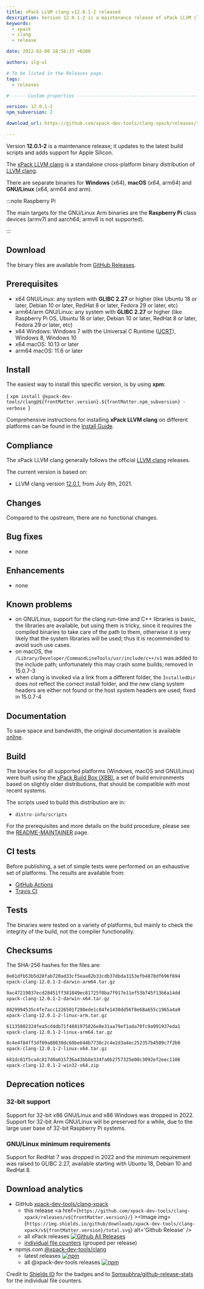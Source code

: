 ```yaml
---
title: xPack LLVM clang v12.0.1-2 released
description: Version 12.0.1-2 is a maintenance release of xPack LLVM clang.
keywords:
  - xpack
  - clang
  - release

date: 2022-02-08 18:56:37 +0200

authors: ilg-ul

# To be listed in the Releases page.
tags:
  - releases

# ----- Custom properties -----------------------------------------------------

version: 12.0.1-2
npm_subversion: 2

download_url: https://github.com/xpack-dev-tools/clang-xpack/releases/tag/v12.0.1-2/

---
```


<head>
  <title>{frontMatter.title}</title>
  <meta property="og:title" content={frontMatter.title} />
</head>

Version **12.0.1-2** is a maintenance release; it updates to the latest build scripts and adds support for Apple Silicon.

<!-- truncate -->


The [xPack LLVM clang](https://xpack-dev-tools.github.io/clang-xpack/)
is a standalone cross-platform binary distribution of
[LLVM clang](https://clang.llvm.org).

There are separate binaries for **Windows** (x64),
**macOS** (x64, arm64)
and **GNU/Linux** (x64, arm64 and arm).

:::note Raspberry Pi

The main targets for the GNU/Linux Arm
binaries are the **Raspberry Pi** class devices (armv7l and aarch64;
armv6 is not supported).

:::

## Download

The binary files are available from <a href={frontMatter.download_url}>GitHub Releases</a>.

## Prerequisites

- x64 GNU/Linux: any system with **GLIBC 2.27** or higher
  (like Ubuntu 18 or later, Debian 10 or later, RedHat 8 or later,
  Fedora 29 or later, etc)
- arm64/arm GNU/Linux: any system with **GLIBC 2.27** or higher
  (like Raspberry Pi OS, Ubuntu 18 or later, Debian 10 or later, RedHat 8 or later,
  Fedora 29 or later, etc)
- x64 Windows: Windows 7 with the Universal C Runtime
  ([UCRT](https://support.microsoft.com/en-us/topic/update-for-universal-c-runtime-in-windows-c0514201-7fe6-95a3-b0a5-287930f3560c)),
  Windows 8, Windows 10
- x64 macOS: 10.13 or later
- arm64 macOS: 11.6 or later

## Install

The easiest way to install this specific version, is by using **xpm**:

<CodeBlock language="console"> {
`xpm install @xpack-dev-tools/clang@${frontMatter.version}.${frontMatter.npm_subversion} -verbose
`} </CodeBlock>

Comprehensive instructions for installing **xPack LLVM clang** on different platforms
can be found in the [Install Guide](/docs/install/).

## Compliance

The xPack LLVM clang generally follows the official
[LLVM clang](https://clang.llvm.org) releases.

The current version is based on:

- LLVM clang version [12.0.1](https://releases.llvm.org/download.html#12.0.1), from July 8th, 2021.

## Changes

Compared to the upstream, there are no functional changes.

## Bug fixes

- none

## Enhancements

- none

## Known problems

- on GNU/Linux, support for the clang run-time and C++ libraries is basic,
  the libraries are available, but using them is tricky, since it requires
  the compiled binaries to take care of the path to them, otherwise it is
  very likely that the system libraries will be used; thus it is
  recommended to avoid such use cases.
- on macOS, the `/Library/Developer/CommandLineTools/usr/include/c++/v1`
  was added to the include path; unfortunately this may crash some builds;
  removed in 15.0.7-3
- when clang is invoked via a link from a different folder, the `InstalledDir`
  does not reflect the correct install folder, and the new clang system headers
  are either not found or the host system headers are used; fixed in 15.0.7-4

## Documentation

To save space and bandwidth, the original documentation is available
[online](https://clang.llvm.org/docs/UsersManual.html).

## Build

The binaries for all supported platforms
(Windows, macOS and GNU/Linux) were built using the
[xPack Build Box (XBB)](https://xpack.github.io/xbb/), a set
of build environments based on slightly older distributions, that should be
compatible with most recent systems.

The scripts used to build this distribution are in:

- `distro-info/scripts`

For the prerequisites and more details on the build procedure, please see the
[README-MAINTAINER](https://github.com/xpack-dev-tools/clang-xpack/blob/xpack/README-MAINTAINER.md) page.

## CI tests

Before publishing, a set of simple tests were performed on an exhaustive
set of platforms. The results are available from:

- [GitHub Actions](https://github.com/xpack-dev-tools/clang-xpack/actions/)
- [Travis CI](https://app.travis-ci.com/github/xpack-dev-tools/clang-xpack/builds/)

## Tests

The binaries were tested on a variety of platforms,
but mainly to check the integrity of the
build, not the compiler functionality.

## Checksums

The SHA-256 hashes for the files are:

```txt
8e01dfb53b5d28fab720ad33cf5eaa02b33cdb37dbda3153efb4870df696f694
xpack-clang-12.0.1-2-darwin-arm64.tar.gz

9ac47219037ecd28451ff381849ec81725f0ba7f917e11ef53b745f13b6a14dd
xpack-clang-12.0.1-2-darwin-x64.tar.gz

8829994535c4fe7acc1226501f298ede1c84fe1430dd56f8e68a655c1965a4a9
xpack-clang-12.0.1-2-linux-arm.tar.gz

61135802324fea5cd4db71f4881975826e8e31aa79ef1ada70fc9a991937eda1
xpack-clang-12.0.1-2-linux-arm64.tar.gz

8c4e4f84ff3df09a88030dc60be644b7738c2c4e2d3a4ec252357b4509c7f2b0
xpack-clang-12.0.1-2-linux-x64.tar.gz

681dc81f5ca4c817d0a015736a43bb8e334fa0b2757325e00c3092ef2eec1106
xpack-clang-12.0.1-2-win32-x64.zip

```

## Deprecation notices

### 32-bit support

Support for 32-bit x86 GNU/Linux and x86 Windows was
dropped in 2022. Support for 32-bit Arm GNU/Linux will be preserved
for a while, due to the large user base of 32-bit Raspberry Pi systems.

### GNU/Linux minimum requirements

Support for RedHat 7 was dropped in 2022 and the
minimum requirement was raised to GLIBC 2.27, available starting
with Ubuntu 18, Debian 10 and RedHat 8.

## Download analytics

- GitHub [xpack-dev-tools/clang-xpack](https://github.com/xpack-dev-tools/clang-xpack/)
  - this release <a href={`https://github.com/xpack-dev-tools/clang-xpack/releases/v${frontMatter.version}/`} ><Image img={`https://img.shields.io/github/downloads/xpack-dev-tools/clang-xpack/v${frontMatter.version}/total.svg`} alt='Github Release' /></a>
  - all xPack releases [![Github All Releases](https://img.shields.io/github/downloads/xpack-dev-tools/clang-xpack/total.svg)](https://github.com/xpack-dev-tools/clang-xpack/releases/)
  - [individual file counters](https://somsubhra.github.io/github-release-stats/?username=xpack-dev-tools&repository=clang-xpack) (grouped per release)
- npmjs.com [@xpack-dev-tools/clang](https://www.npmjs.com/package/@xpack-dev-tools/clang)
  - latest releases [![npm](https://img.shields.io/npm/dw/@xpack-dev-tools/clang.svg)](https://www.npmjs.com/package/@xpack-dev-tools/clang/)
  - all @xpack-dev-tools releases [![npm](https://img.shields.io/npm/dt/@xpack-dev-tools/clang.svg)](https://www.npmjs.com/package/@xpack-dev-tools/clang/)

Credit to [Shields IO](https://shields.io) for the badges and to
[Somsubhra/github-release-stats](https://github.com/Somsubhra/github-release-stats)
for the individual file counters.
